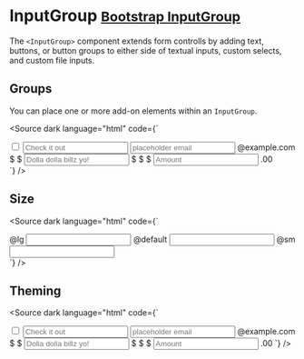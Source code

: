 
<Meta title="Form/InputGroup" />

# InputGroup <small class="bootstrap-docs">[Bootstrap InputGroup](https://getbootstrap.com/docs/5.3/forms/input-group/)</small>

The `<InputGroup>` component extends form controlls by adding text, buttons, or button groups to either side of textual inputs, custom selects, and custom file inputs.

<Canvas>
  <Story of={InputGroupStories.Basic} />
</Canvas>

<Controls of={InputGroupStories.Basic} />

## Groups

You can place one or more add-on elements within an `InputGroup`.

<Canvas withSource="none">
  <Story of={InputGroupStories.Groups} />
</Canvas>

<Source
  dark
  language="html"
  code={`
<script>
</script>

<div>
  <InputGroup>
    <InputGroupText>
      <Input addon type="checkbox" aria-label="Checkbox for following text input" />
    </InputGroupText>
    <Input placeholder="Check it out" />
  </InputGroup>

  <InputGroup>
    <Input placeholder="placeholder email" />
    <InputGroupText>@example.com</InputGroupText>
  </InputGroup>

  <InputGroup>
    <InputGroupText>$</InputGroupText>
    <InputGroupText>$</InputGroupText>
    <Input placeholder="Dolla dolla billz yo!" />
    <InputGroupText>$</InputGroupText>
    <InputGroupText>$</InputGroupText>
  </InputGroup>

  <InputGroup>
    <InputGroupText>$</InputGroupText>
    <Input placeholder="Amount" min={0} max={100} type="number" step="1" />
    <InputGroupText>.00</InputGroupText>
  </InputGroup>
</div>
`} />

## Size

<Canvas withSource="none">
  <Story of={InputGroupStories.Size} />
</Canvas>

<Source
  dark
  language="html"
  code={`
<script>
</script>

<div>
  <InputGroup size="lg">
    <InputGroupText>@lg</InputGroupText>
    <Input />
  </InputGroup>

  <InputGroup>
    <InputGroupText>@default</InputGroupText>
    <Input />
  </InputGroup>

  <InputGroup size="sm">
    <InputGroupText>@sm</InputGroupText>
    <Input />
  </InputGroup>
</div>
`} />

## Theming

<Canvas withSource="none">
  <Story of={InputGroupStories.Theming} />
</Canvas>

<Source
  dark
  language="html"
  code={`
<script>
</script>

<InputGroup theme="dark">
  <InputGroupText>
    <Input addon type="checkbox" aria-label="Checkbox for following text input" />
  </InputGroupText>

  <Input placeholder="Check it out" />
</InputGroup>

<InputGroup theme="light">
  <Input placeholder="placeholder email" />
  <InputGroupText>@example.com</InputGroupText>
</InputGroup>

<InputGroup theme="dark">
  <InputGroupText>$</InputGroupText>
  <InputGroupText>$</InputGroupText>
  <Input placeholder="Dolla dolla billz yo!" />
  <InputGroupText>$</InputGroupText>
  <InputGroupText>$</InputGroupText>
</InputGroup>

<InputGroup theme="light">
  <InputGroupText>$</InputGroupText>
  <Input placeholder="Amount" min={0} max={100} type="number" step="1" />
  <InputGroupText>.00</InputGroupText>
</InputGroup>`} />

